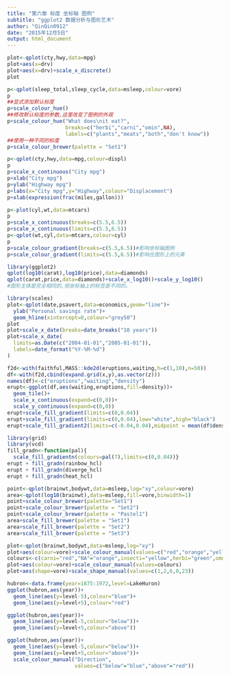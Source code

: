 ```yaml
---
title: "第六章 标度 坐标轴 图例"
subtitle: "ggplot2 数据分析与图形艺术"
author: "QinQin0912"
date: "2015年12月5日"
output: html_document
---
```


```r
plot<-qplot(cty,hwy,data=mpg)
plot+aes(x=drv)
plot+aes(x=drv)+scale_x_discrete()
plot
```

```r
p<-qplot(sleep_total,sleep_cycle,data=msleep,colour=vore)
p
##显式添加默认标度
p+scale_colour_hue()
##修改默认标度的参数,这里改变了图例的外观
p+scale_colour_hue("What does\nit eat?",
                   breaks=c("herbi","carni","omin",NA),
                   labels=c("plants","meats","both","don't know"))
##使用一种不同的标度
p+scale_colour_brewer(palette = "Set1")
```

```r
p<-qplot(cty,hwy,data=mpg,colour=displ)
p
p+scale_x_continuous("City mpg")
p+xlab("City mpg")
p+ylab("Highway mpg")
p+labs(x="City mpg",y="Highway",colour="Displacement")
p+xlab(expression(frac(miles,gallon)))
```

```r
p<-plot(cyl,wt,data=mtcars)
p
p+scale_x_continuous(breaks=c(5.5,6.5))
p+scale_x_continuous(limits=c(5.5,6.5))
p<-qplot(wt,cyl,data=mtcars,colour=cyl)
p
p+scale_colour_gradient(breaks=c(5.5,6.5))#影响坐标轴图例
p+scale_colour_gradient(limits=c(5.5,6.5))#影响在图形上的元素
```

```r
library(ggplot2)
qplot(log10(carat),log10(price),data=diamonds)
qplot(carat,price,data=diamonds)+scale_x_log10()+scale_y_log10()
#图形主体是完全相同的,但坐标轴上的标签是不同的。
```

```r
library(scales)
plot<-qplot(date,psavert,data=economics,geom="line")+
  ylab("Personal savings rate")+
  geom_hline(xintercept=0,colour="grey50")
plot
plot+scale_x_date(breaks=date_breaks("10 years"))
plot+scale_x_date(
  limits=as.Date(c("2004-01-01","2005-01-01")),
  labels=date_format("%Y-%M-%d")
)
```

```r
f2d<-with(faithful,MASS::kde2d(eruptions,waiting,h=c(1,10),n=50))
df<-with(f2d,cbind(expand.grid(x,y),as.vector(z)))
names(df)<-c("eruptions","waiting","density")
erupt<-ggplot(df,aes(waiting,eruptions,fill=density))+
  geom_tile()+
  scale_x_continuous(expand=c(0,0))+
  scale_y_continuous(expand=c(0,0))
erupt+scale_fill_gradient(limits=c(0,0.04))
erupt+scale_fill_gradient(limits=c(0,0.04),low="white",high="black")
erupt+scale_fill_gradient2(limits=c(-0.04,0.04),midpoint = mean(df$density))
```

```r
library(grid)
library(vcd)
fill_gradn<-function(pal){
  scale_fill_gradientn(colours=pal(7),limits=c(0,0.04))}
erupt + fill_gradn(rainbow_hcl)
erupt + fill_gradn(diverge_hcl)
erupt + fill_gradn(heat_hcl)
```

```r
point<-qplot(brainwt,bodywt,data=msleep,log="xy",colour=vore)
area<-qplot(log10(brainwt),data=msleep,fill=vore,binwidth=1)
point+scale_colour_brewer(palette="Set1")
point+scale_colour_brewer(palette = "Set2")
point+scale_colour_brewer(palette = "Pastel1")
area+scale_fill_brewer(palette = "Set1")
area+scale_fill_brewer(palette = "Set2")
area+scale_fill_brewer(palette = "Set3")
```

```r
plot<-qplot(brainwt,bodywt,data=msleep,log="xy")
plot+aes(colour=vore)+scale_colour_manual(values=c("red","orange","yellow","green","blue"))
colours<-c(carni="red","NA"="orange",insecti="yellow",herbi="green",omni="blue")
plot+aes(colour=vore)+scale_colour_manual(values=colours)
plot+aes(shape=vore)+scale_shape_manual(values=c(1,2,6,0,23))
```

```r
hubron<-data.frame(year=1875:1972,level=LakeHuron)
ggplot(hubron,aes(year))+
  geom_line(aes(y=level-5),colour="blue")+
  geom_line(aes(y=level+5),colour="red")
```

```r
ggplot(hubron,aes(year))+
  geom_line(aes(y=level-5,colour="below"))+
  geom_line(aes(y=level+5,colour="above"))
```

```r
ggplot(hubron,aes(year))+
  geom_line(aes(y=level-5,colour="below"))+
  geom_line(aes(y=level+5,colour="above"))+
  scale_colour_manual("Direction",
                      values=c("below"="blue","above"="red"))
```
